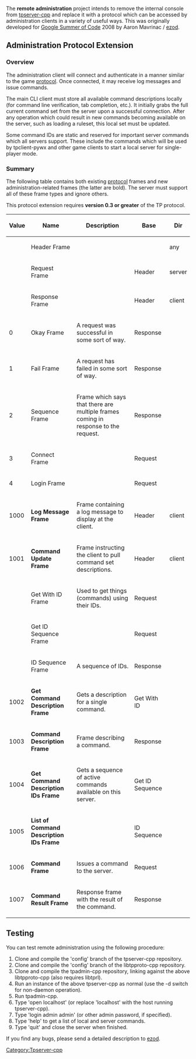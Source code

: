 The '''remote administration''' project intends to remove the internal console from [[tpserver-cpp]] and replace it with a protocol which can be accessed by administration clients in a variety of useful ways. This was originally developed for [[Google Summer of Code]] 2008 by Aaron Mavrinac / [[User:Ezod|ezod]]. 

== Administration Protocol Extension ==

=== Overview ===

The administration client will connect and authenticate in a manner similar to the game [[protocol]]. Once connected, it may receive log messages and  issue commands.

The main CLI client must store all available command descriptions locally (for command line verification, tab completion, etc.). It initially grabs the full current command set from the server upon a successful connection. After any operation which could result in new commands becoming available on the server, such as loading a ruleset, this local set must be updated.

Some command IDs are static and reserved for important server commands which all servers support. These include the commands which will be used by tpclient-pywx and other game clients to start a local server for single-player mode.

=== Summary ===

The following table contains both existing [[protocol]] frames and new administration-related frames (the latter are bold). The server must support all of these frame types and ignore others.

This protocol extension requires '''version 0.3 or greater''' of the TP protocol.

{| border="1" cellpadding="2"
|-----
! Value || Name || Description || Base || Dir
|-----
| || Header Frame || || || any
|-----
| || Request Frame || || Header || server
|-----
| || Response Frame || || Header || client
|-----
| 0 || Okay Frame || A request was successful in some sort of way. || Response || 
|-----
| 1 || Fail Frame || A request has failed in some sort of way. || Response ||
|-----
| 2 || Sequence Frame || Frame which says that there are multiple frames coming in response to the request. || Response ||
|-----
| 3 || Connect Frame || || Request ||
|-----
| 4 || Login Frame || || Request ||
|-----
| 1000 || '''Log Message Frame''' || Frame containing a log message to display at the client. || Header || client
|-----
| 1001 || '''Command Update Frame''' || Frame instructing the client to pull command set descriptions. || Header || client
|-----
| || Get With ID Frame || Used to get things (commands) using their IDs. || Request ||
|-----
| || Get ID Sequence Frame || || Request ||
|-----
| || ID Sequence Frame || A sequence of IDs. || Response ||
|-----
| 1002 || '''Get Command Description Frame''' || Gets a description for a single command. || Get With ID ||
|-----
| 1003 || '''Command Description Frame''' || Frame describing a command. || Response || 
|-----
| 1004 || '''Get Command Description IDs Frame''' || Gets a sequence of active commands available on this server. || Get ID Sequence ||
|-----
| 1005 || '''List of Command Description IDs Frame''' || || ID Sequence ||
|-----
| 1006 || '''Command Frame''' || Issues a command to the server. || Request || 
|-----
| 1007 || '''Command Result Frame''' || Response frame with the result of the command. || Response || 
|}

== Testing ==

You can test remote administration using the following procedure:

# Clone and compile the 'config' branch of the tpserver-cpp repository.
# Clone and compile the 'config' branch of the libtpproto-cpp repository.
# Clone and compile the tpadmin-cpp repository, linking against the above libtpproto-cpp (also requires libtprl).
# Run an instance of the above tpserver-cpp as normal (use the -d switch for non-daemon operation).
# Run tpadmin-cpp.
# Type 'open localhost' (or replace 'localhost' with the host running tpserver-cpp).
# Type 'login admin admin' (or other admin password, if specified).
# Type 'help' to get a list of local and server commands.
# Type 'quit' and close the server when finished.

If you find any bugs, please send a detailed description to [[User:Ezod|ezod]].

[[Category:Tpserver-cpp]]